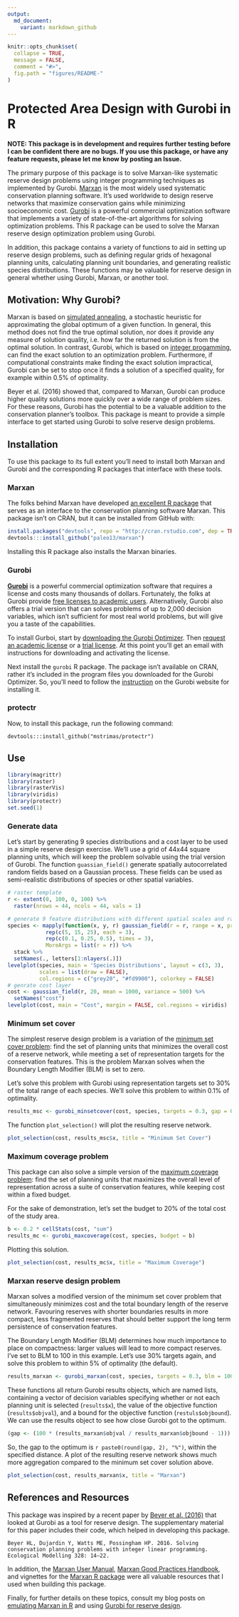 ```yaml
---
output:
  md_document:
    variant: markdown_github
---
```


<!-- README.md is generated from README.Rmd. Please edit that file -->

```r
knitr::opts_chunk$set(
  collapse = TRUE,
  message = FALSE,
  comment = "#>",
  fig.path = "figures/README-"
)
```

# Protected Area Design with Gurobi in R

**NOTE: This package is in development and requires further testing before I can be confident there are no bugs. If you use this package, or have any feature requests, please let me know by posting an Issue.**

The primary purpose of this package is to solve Marxan-like systematic reserve design problems using integer programming techniques as implemented by Gurobi. [Marxan](http://www.uq.edu.au/marxan/) is the most widely used systematic conservation planning software. It's used worldwide to design reserve networks that maximize conservation gains while minimizing socioeconomic cost. [Gurobi](http://www.gurobi.com/) is a powerful commercial optimization software that implements a variety of state-of-the-art algorithms for solving optimization problems. This R package can be used to solve the Marxan reserve design optimization problem using Gurobi.

In addition, this package contains a variety of functions to aid in setting up reserve design problems, such as defining regular grids of hexagonal planning units, calculating planning unit boundaries, and generating realistic species distributions. These functions may be valuable for reserve design in general whether using Gurobi, Marxan, or another tool. 

## Motivation: Why Gurobi?

Marxan is based on [simulated annealing](https://en.wikipedia.org/wiki/Simulated_annealing), a stochastic heuristic for approximating the global optimum of a given function. In general, this method does not find the true optimal solution, nor does it provide any measure of solution quality, i.e. how far the returned solution is from the optimal solution. In contrast, Gurobi, which is based on [integer progamming](https://en.wikipedia.org/wiki/Integer_programming), can find the exact solution to an optimization problem. Furthermore, if computational constraints make finding the exact solution impractical, Gurobi can be set to stop once it finds a solution of a specified quality, for example within 0.5% of optimality.

Beyer et al. (2016) showed that, compared to Marxan, Gurobi can produce higher quality solutions more quickly over a wide range of problem sizes. For these reasons, Gurobi has the potential to be a valuable addition to the conservation planner's toolbox. This package is meant to provide a simple interface to get started using Gurobi to solve reserve design problems.

## Installation

To use this package to its full extent you'll need to install both Marxan and Gurobi and the corresponding R packages that interface with these tools.

### Marxan

The folks behind Marxan have developed [an excellent R package](https://github.com/paleo13/marxan) that serves as an interface to the conservation planning software Marxan. This package isn't on CRAN, but it can be installed from GitHub with:

```r
install.packages("devtools", repo = "http://cran.rstudio.com", dep = TRUE)
devtools:::install_github("paleo13/marxan")
```
Installing this R package also installs the Marxan binaries.

### Gurobi

[**Gurobi**](http://www.gurobi.com/) is a powerful commercial optimization software that requires a license and costs many thousands of dollars. Fortunately, the folks at Gurobi provide [free licenses to academic users](http://user.gurobi.com/download/licenses/free-academic). Alternatively, Gurobi also offers a trial version that can solves problems of up to 2,000 decision variables, which isn't sufficient for most real world problems, but will give you a taste of the capabilities.

To install Gurboi, start by [downloading the Gurobi Optimizer](http://user.gurobi.com/download/gurobi-optimizer). Then [request an academic license](http://user.gurobi.com/download/licenses/free-academic) or a [trial license](http://user.gurobi.com/download/licenses/free-online). At this point you'll get an email with instructions for downloading and activating the license.

Next install the `gurobi` R package. The package isn't available on CRAN, rather it's included in the program files you downloaded for the Gurobi Optimizer. So, you'll need to follow the [instruction](https://www.gurobi.com/documentation/6.5/refman/installing_the_r_package.html) on the Gurobi website for installing it.

### protectr

Now, to install this package, run the following command:

```
devtools:::install_github("mstrimas/protectr")
```

## Use

```r
library(magrittr)
library(raster)
library(rasterVis)
library(viridis)
library(protectr)
set.seed(1)
```

### Generate data

Let's start by generating 9 species distributions and a cost layer to be used in a simple reserve design exercise. We'll use a grid of 44x44 square planning units, which will keep the problem solvable using the trial version of Gurobi. The function `guassian_field()` generate spatially autocorrelated random fields based on a Gaussian process. These fields can be used as semi-realistic distributions of species or other spatial variables.

```r
# raster template
r <- extent(0, 100, 0, 100) %>% 
  raster(nrows = 44, ncols = 44, vals = 1)

# generate 9 feature distributions with different spatial scales and rarities
species <- mapply(function(x, y, r) gaussian_field(r = r, range = x, prop = y),
            rep(c(5, 15, 25), each = 3),
            rep(c(0.1, 0.25, 0.5), times = 3),
            MoreArgs = list(r = r)) %>% 
  stack %>% 
  setNames(., letters[1:nlayers(.)])
levelplot(species, main = 'Species Distributions', layout = c(3, 3),
          scales = list(draw = FALSE),
          col.regions = c("grey20", "#fd9900"), colorkey = FALSE)
# genrate cost layer
cost <- gaussian_field(r, 20, mean = 1000, variance = 500) %>% 
  setNames("cost")
levelplot(cost, main = "Cost", margin = FALSE, col.regions = viridis)
```

### Minimum set cover

The simplest reserve design problem is a variation of the [minimum set cover problem](https://en.wikipedia.org/wiki/Set_cover_problem): find the set of planning units that minimizes the overall cost of a reserve network, while meeting a set of representation targets for the conservation features. This is the problem Marxan solves when the Boundary Length Modifier (BLM) is set to zero.

Let's solve this problem with Gurobi using representation targets set to 30% of the total range of each species. We'll solve this problem to within 0.1% of optimality.

```r
results_msc <- gurobi_minsetcover(cost, species, targets = 0.3, gap = 0.001)
```

The function `plot_selection()` will plot the resulting reserve network.

```r
plot_selection(cost, results_msc$x, title = "Minimum Set Cover")
```

### Maximum coverage problem

This package can also solve a simple version of the [maximum coverage problem](https://en.wikipedia.org/wiki/Maximum_coverage_problem): find the set of planning units that maximizes the overall level of representation across a suite of conservation features, while keeping cost within a fixed budget.

For the sake of demonstration, let's set the budget to 20% of the total cost of the study area.

```r
b <- 0.2 * cellStats(cost, "sum")
results_mc <- gurobi_maxcoverage(cost, species, budget = b)
```

Plotting this solution.

```r
plot_selection(cost, results_mc$x, title = "Maximum Coverage")
```

### Marxan reserve design problem

Marxan solves a modified version of the minimum set cover problem that simultaneously minimizes cost and the total boundary length of the reserve network. Favouring reserves with shorter boundaries results in more compact, less fragmented reserves that should better support the long term persistence of conservation features.

The Boundary Length Modifier (BLM) determines how much importance to place on compactness: larger values will lead to more compact reserves. I've set to BLM to 100 in this example. Let's use 30% targets again, and solve this problem to within 5% of optimality (the default).

```r
results_marxan <- gurobi_marxan(cost, species, targets = 0.3, blm = 100)
```

These functions all return Gurobi results objects, which are named lists, containing a vector of decision variables specifying whether or not each planning unit is selected (`results$x`), the value of the objective function (`results$objval`), and a bound for the objective function (`restuls$objbound`). We can use the results object to see how close Gurobi got to the optimum.

```r
(gap <- (100 * (results_marxan$objval / results_marxan$objbound - 1)))
```

So, the gap to the optimum is `r paste0(round(gap, 2), "%")`, within the specified distance.
A plot of the resulting reserve network shows much more aggregation compared to the minimum set cover solution above.

```r
plot_selection(cost, results_marxan$x, title = "Marxan")
```

## References and Resources

This package was inspired by a recent paper by [Beyer et al. (2016)](http://www.sciencedirect.com/science/article/pii/S0304380016300217) that looked at Gurobi as a tool for reserve design. The supplementary material for this paper includes their code, which helped in developing this package.

```
Beyer HL, Dujardin Y, Watts ME, Possingham HP. 2016. Solving conservation planning problems with integer linear programming. Ecological Modelling 328: 14–22.
```

In addition, the [Marxan User Manual](http://www.uq.edu.au/marxan/docs/Marxan_User_Manual_2008.pdf), [Marxan Good Practices Handbook](http://www.uq.edu.au/marxan/docs/Marxan%20Good%20Practices%20Handbook%20v2%202010.pdf), and vignettes for the [Marxan R package](https://github.com/paleo13/marxan) were all valuable resources that I used when building this package.

Finally, for further details on these topics, consult my blog posts on [emulating Marxan in R](http://strimas.com/r/marxan) and using [Gurobi for reserve design](http://strimas.com/r/gurobi).
